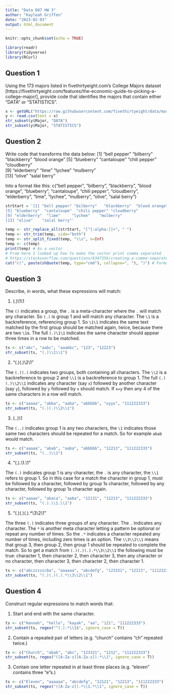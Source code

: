 ---
title: "Data 607 HW 3"
author: "Kayleah Griffen"
date: "2023-02-03"
output: html_document
---

```{r setup, include=FALSE}
knitr::opts_chunk$set(echo = TRUE)
```

```{r, message=FALSE}
library(readr)
library(tidyverse)
library(RCurl)
```

## Question 1

Using the 173 majors listed in fivethirtyeight.com’s College Majors dataset [https://fivethirtyeight.com/features/the-economic-guide-to-picking-a-college-major/], provide code that identifies the majors that contain either "DATA" or "STATISTICS".

```{r data-stats}
x <- getURL("https://raw.githubusercontent.com/fivethirtyeight/data/master/college-majors/majors-list.csv")
y <- read.csv(text = x)
str_subset(y$Major, "DATA") 
str_subset(y$Major, "STATISTICS")
```

## Question 2

Write code that transforms the data below:
[1] "bell pepper"  "bilberry"     "blackberry"   "blood orange"
[5] "blueberry"    "cantaloupe"   "chili pepper" "cloudberry"  
[9] "elderberry"   "lime"         "lychee"       "mulberry"    
[13] "olive"        "salal berry"

Into a format like this:
c("bell pepper", "bilberry", "blackberry", "blood orange", "blueberry", "cantaloupe", "chili pepper", "cloudberry", "elderberry", "lime", "lychee", "mulberry", "olive", "salal berry")

```{r}
strStart = '[1] "bell pepper" "bilberry"   "blackberry"  "blood orange"
[5] "blueberry"  "cantaloupe"  "chili pepper" "cloudberry"
[9] "elderberry"  "lime"     "lychee"    "mulberry"
[13] "olive"    "salal berry"'

temp <- str_replace_all(strStart, "[^[:alpha:]]+", " ")
temp <- str_trim(temp, side="both")
temp <- str_split_fixed(temp, "\\s", n=Inf)
temp <- c(temp)
print(temp) # As a vector
# From here I looked up how to make the vector print comma separated
# https://stackoverflow.com/questions/6347356/creating-a-comma-separated-vector
cat("c(", paste(shQuote(temp, type="cmd"), collapse=", "), ")") # Formatted
```

## Question 3

Describe, in words, what these expressions will match:

1. (.)\1\1

The `()` indicates a group, the `.` is a meta-character where the `.` will match any character. So `(.)` is group 1 and will match any character. The `\1` is a backreference, referencing group 1. So `\1\1` indicates the same text matched by the first group should be matched again, twice, because there are two `\1`s. The full `(.)\1\1` indicates the same character should appear three times in a row to be matched.

```{r}
ts <- c("abc", "aabc", "aaabbc", "123", "12223")
str_subset(ts, "(.)\\1\\1")
```

2. "(.)(.)\\2\\1"

The `(.)(.)` indicates two groups, both containing all characters. The `\\2` is a backreference to group 2 and `\\1` is a backreference to group 1. The full `(.)(.)\\2\\1` indicates any character (say `x`) followed by another character (say `y`), followed by `y` followed by `x` should match. If `x=y` then any 4 of the same characters in a row will match. 

```{r}
ts <- c("aaaaa", "abba", "aaba", "abbbbb", "xyyx", "111222333")
str_subset(ts, "(.)(.)\\2\\1")
```

3. (..)\1

The `(..)` indicates group 1 is any two characters, the `\1` indicates those same two characters should be repeated for a match. So for example `abab` would match.

```{r}
ts <- c("aaaaa", "abab", "aaba", "abbbbb", "12213", "111222333")
str_subset(ts, "(..)\\1")
```

4. "(.).\\1.\\1"

The `(.)` indicates group 1 is any character, the `.` is any character, the `\\1` refers to group 1. So in this case for a match the character in group 1, must be followed by a character, followed by group 1s character, followed by any character, followed by group 1s character again.

```{r}
ts <- c("aaaaa", "abaca", "aaba", "12131", "12213", "111222333")
str_subset(ts, "(.).\\1.\\1")
```

5. "(.)(.)(.).*\\3\\2\\1"

The three `(.)` indicates three groups of any character. The `.` indicates any character. The `*` is another meta character letting a pattern be optional or repeat any number of times. So the `.*` indicates a character repeated any number of times, including zero times is an option. The `\\3\\2\\1` means that group 3, then group 2, then group 1 should be repeated to complete the match. So to get a match from `(.)(.)(.).*\\3\\2\\1` the following must be true: character 1, then character 2, then character 3, then any character or no character, then character 3, then character 2, then character 1. 

```{r}
ts <- c("abczzzzzcba", "aaaaaa", "abcdefg", "123321", "12213", "111222333")
str_subset(ts, "(.)(.)(.).*\\3\\2\\1")
```

## Question 4

Construct regular expressions to match words that:

1. Start and end with the same character.

```{r}
ts <- c("Hannah", "hello", "kayak", "aa", "121", "111222333")
str_subset(ts, regex("^(.).*\\1$", ignore_case = T))
```

2. Contain a repeated pair of letters (e.g. "church" contains "ch" repeated twice.)

```{r}
ts <- c("Church", "abab", "abc", "123321", "1212", "111222333")
str_subset(ts, regex("([A-Za-z][A-Za-z]).*\\1", ignore_case = T))
```

3. Contain one letter repeated in at least three places (e.g. "eleven" contains three "e"s.)

```{r}
ts <- c("Eleven", "aaaaaa", "abcdefg", "12121", "12213", "111222333")
str_subset(ts, regex("([A-Za-z]).*\\1.*\\1", ignore_case = T))
```
